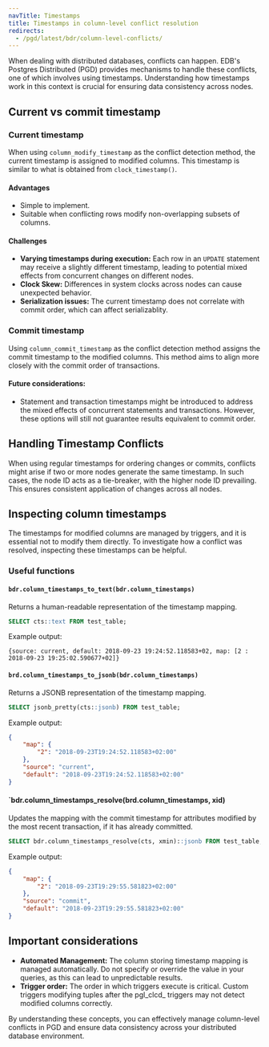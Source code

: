 ```yaml
---
navTitle: Timestamps
title: Timestamps in column-level conflict resolution
redirects:
  - /pgd/latest/bdr/column-level-conflicts/
---
```


When dealing with distributed databases, conflicts can happen. EDB's Postgres Distributed (PGD) provides mechanisms to handle these conflicts, one of which involves using timestamps. Understanding how timestamps work in this context is crucial for ensuring data consistency across nodes.

## Current vs commit timestamp

### Current timestamp 

When using `column_modify_timestamp` as the conflict detection method, the current timestamp is assigned to modified columns. This timestamp is similar to what is obtained from `clock_timestamp()`.

#### Advantages

- Simple to implement.
- Suitable when conflicting rows modify non-overlapping subsets of columns.

#### Challenges

- **Varying timestamps during execution:** Each row in an `UPDATE` statement may receive a slightly different timestamp, leading to potential mixed effects from concurrent changes on different nodes.
- **Clock Skew:** Differences in system clocks across nodes can cause unexpected behavior. 
- **Serialization issues:** The current timestamp does not correlate with commit order, which can affect serializablity.

### Commit timestamp

Using `column_commit_timestamp` as the conflict detection method assigns the commit timestamp to the modified columns. This method aims to align more closely with the commit order of transactions.

#### Future considerations:

- Statement and transaction timestamps might be introduced to address the mixed effects of concurrent statements and transactions. However, these options will still not guarantee results equivalent to commit order.

## Handling Timestamp Conflicts

When using regular timestamps for ordering changes or commits, conflicts might arise if two or more nodes generate the same timestamp. In such cases, the node ID acts as a tie-breaker, with the higher node ID prevailing. This ensures consistent application of changes across all nodes.

## Inspecting column timestamps 

The timestamps for modified columns are managed by triggers, and it is essential not to modify them directly. To investigate how a conflict was resolved, inspecting these timestamps can be helpful.

### Useful functions

#### `bdr.column_timestamps_to_text(bdr.column_timestamps)`

Returns a human-readable representation of the timestamp mapping.

```sql
SELECT cts::text FROM test_table;
```

Example output:

```
{source: current, default: 2018-09-23 19:24:52.118583+02, map: [2 : 2018-09-23 19:25:02.590677+02]}
```

#### `brd.column_timestamps_to_jsonb(bdr.column_timestamps)`

Returns a JSONB representation of the timestamp mapping.

```sql
SELECT jsonb_pretty(cts::jsonb) FROM test_table;
```

Example output:

```json
{
    "map": {
        "2": "2018-09-23T19:24:52.118583+02:00"
    },
    "source": "current",
    "default": "2018-09-23T19:24:52.118583+02:00"
}
```

#### `bdr.column_timestamps_resolve(brd.column_timestamps, xid)

Updates the mapping with the commit timestamp for attributes modified by the most recent transaction, if it has already committed.

```sql
SELECT bdr.column_timestamps_resolve(cts, xmin)::jsonb FROM test_table;
```

Example output:

```json
{
    "map": {
        "2": "2018-09-23T19:29:55.581823+02:00"
    },
    "source": "commit",
    "default": "2018-09-23T19:29:55.581823+02:00"
}
```

## Important considerations

- **Automated Management:** The column storing timestamp mapping is managed automatically. Do not specify or override the value in your queries, as this can lead to unpredictable results.
- **Trigger order:** The order in which triggers execute is critical. Custom triggers modifying tuples after the pgl_clcd_ triggers may not detect modified columns correctly.

By understanding these concepts, you can effectively manage column-level conflicts in PGD and ensure data consistency across your distributed database environment.





